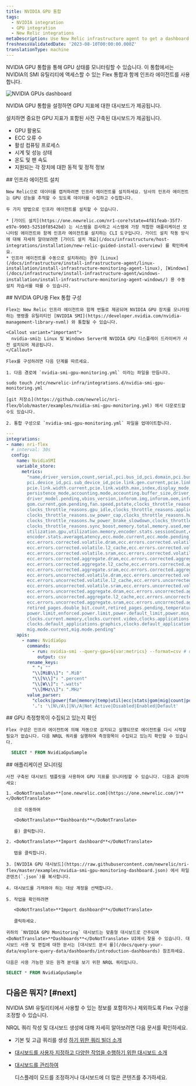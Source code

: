 ```yaml
---
title: NVIDIA GPU 통합
tags:
  - NVIDIA integration
  - GPU integration
  - New Relic integrations
metaDescription: Use New Relic infrastructure agent to get a dashboard with GPU metrics.
freshnessValidatedDate: '2023-08-10T00:00:00.000Z'
translationType: machine
---
```



NVIDIA GPU 통합을 통해 GPU 상태를 모니터링할 수 있습니다. 이 통합에서는 NVIDIA의 SMI 유틸리티에 액세스할 수 있는 Flex 통합과 함께 인프라 에이전트를 사용합니다.

<img
  title="NVIDIA GPUs dashboard"
  alt="NVIDIA GPUs dashboard"
  src={infrastructureNVIDIAGPUDashboard}
/>

<figcaption>
  NVIDIA GPU 통합을 설정하면 GPU 지표에 대한 대시보드가 제공됩니다.
</figcaption>

설치하면 중요한 GPU 지표가 포함된 사전 구축된 대시보드가 제공됩니다.

* GPU 활용도
* ECC 오류 수
* 활성 컴퓨팅 프로세스
* 시계 및 성능 상태
* 온도 및 팬 속도
* 지원되는 각 장치에 대한 동적 및 정적 정보

<Steps>
  <Step>
    ## 인프라 에이전트 설치

    New Relic으로 데이터를 캡처하려면 인프라 에이전트를 설치하세요. 당사의 인프라 에이전트는 GPU 성능을 추적할 수 있도록 데이터를 수집하고 수집합니다.

    두 가지 방법으로 인프라 에이전트를 설치할 수 있습니다.

    * [가이드 설치](https://one.newrelic.com/nr1-core?state=4f81feab-35f7-e97e-9903-52510f8542bd) 는 시스템을 검사하고 시스템에 가장 적합한 애플리케이션 모니터링 에이전트와 함께 인프라 에이전트를 설치하는 CLI 도구입니다. 가이드 설치 작동 방식에 대해 자세히 알아보려면 [가이드 설치 개요](/docs/infrastructure/host-integrations/installation/new-relic-guided-install-overview) 를 확인하세요.
    * 인프라 에이전트를 수동으로 설치하려는 경우 [Linux](/docs/infrastructure/install-infrastructure-agent/linux-installation/install-infrastructure-monitoring-agent-linux), [Windows](/docs/infrastructure/install-infrastructure-agent/windows-installation/install-infrastructure-monitoring-agent-windows/) 용 수동 설치 자습서를 따를 수 있습니다.
  </Step>

  <Step>
    ## NVIDIA GPU용 Flex 통합 구성

    Flex는 New Relic 인프라 에이전트와 함께 번들로 제공되며 NVIDIA GPU 장치를 모니터링하는 명령줄 유틸리티인 [NVIDIA SMI](https://developer.nvidia.com/nvidia-management-library-nvml) 와 통합될 수 있습니다.

    <Callout variant="important">
      nvidia-smi는 Linux 및 Windows Server에 NVIDIA GPU 디스플레이 드라이버가 사전 설치되어 제공됩니다.
    </Callout>

    Flex를 구성하려면 다음 단계를 따르세요.

    1. 다음 경로에 `nvidia-smi-gpu-monitoring.yml` 이라는 파일을 만듭니다.

```shell
sudo touch /etc/newrelic-infra/integrations.d/nvidia-smi-gpu-monitoring.yml
```

    [git 저장소](https://github.com/newrelic/nri-flex/blob/master/examples/nvidia-smi-gpu-monitoring.yml) 에서 다운로드할 수도 있습니다.

    2. 통합 구성으로 `nvidia-smi-gpu-monitoring.yml` 파일을 업데이트합니다.

```yml
--- 
integrations:
- name: nri-flex
  # interval: 30s
  config:
    name: NvidiaSMI
    variable_store:
      metrics: 
        "name,driver_version,count,serial,pci.bus_id,pci.domain,pci.bus,\
        pci.device_id,pci.sub_device_id,pcie.link.gen.current,pcie.link.gen.max,\
        pcie.link.width.current,pcie.link.width.max,index,display_mode,display_active,\
        persistence_mode,accounting.mode,accounting.buffer_size,driver_model.current,\
        driver_model.pending,vbios_version,inforom.img,inforom.oem,inforom.ecc,inforom.pwr,\
        gom.current,gom.pending,fan.speed,pstate,clocks_throttle_reasons.supported,\
        clocks_throttle_reasons.gpu_idle,clocks_throttle_reasons.applications_clocks_setting,\
        clocks_throttle_reasons.sw_power_cap,clocks_throttle_reasons.hw_slowdown,clocks_throttle_reasons.hw_thermal_slowdown,\
        clocks_throttle_reasons.hw_power_brake_slowdown,clocks_throttle_reasons.sw_thermal_slowdown,\
        clocks_throttle_reasons.sync_boost,memory.total,memory.used,memory.free,compute_mode,\
        utilization.gpu,utilization.memory,encoder.stats.sessionCount,encoder.stats.averageFps,\
        encoder.stats.averageLatency,ecc.mode.current,ecc.mode.pending,ecc.errors.corrected.volatile.device_memory,\
        ecc.errors.corrected.volatile.dram,ecc.errors.corrected.volatile.register_file,ecc.errors.corrected.volatile.l1_cache,\
        ecc.errors.corrected.volatile.l2_cache,ecc.errors.corrected.volatile.texture_memory,ecc.errors.corrected.volatile.cbu,\
        ecc.errors.corrected.volatile.sram,ecc.errors.corrected.volatile.total,ecc.errors.corrected.aggregate.device_memory,\
        ecc.errors.corrected.aggregate.dram,ecc.errors.corrected.aggregate.register_file,ecc.errors.corrected.aggregate.l1_cache,\
        ecc.errors.corrected.aggregate.l2_cache,ecc.errors.corrected.aggregate.texture_memory,ecc.errors.corrected.aggregate.cbu,\
        ecc.errors.corrected.aggregate.sram,ecc.errors.corrected.aggregate.total,ecc.errors.uncorrected.volatile.device_memory,\
        ecc.errors.uncorrected.volatile.dram,ecc.errors.uncorrected.volatile.register_file,ecc.errors.uncorrected.volatile.l1_cache,\
        ecc.errors.uncorrected.volatile.l2_cache,ecc.errors.uncorrected.volatile.texture_memory,ecc.errors.uncorrected.volatile.cbu,\
        ecc.errors.uncorrected.volatile.sram,ecc.errors.uncorrected.volatile.total,ecc.errors.uncorrected.aggregate.device_memory,\
        ecc.errors.uncorrected.aggregate.dram,ecc.errors.uncorrected.aggregate.register_file,ecc.errors.uncorrected.aggregate.l1_cache,\
        ecc.errors.uncorrected.aggregate.l2_cache,ecc.errors.uncorrected.aggregate.texture_memory,ecc.errors.uncorrected.aggregate.cbu,\
        ecc.errors.uncorrected.aggregate.sram,ecc.errors.uncorrected.aggregate.total,retired_pages.single_bit_ecc.count,\
        retired_pages.double_bit.count,retired_pages.pending,temperature.gpu,temperature.memory,power.management,power.draw,\
        power.limit,enforced.power.limit,power.default_limit,power.min_limit,power.max_limit,clocks.current.graphics,clocks.current.sm,\
        clocks.current.memory,clocks.current.video,clocks.applications.graphics,clocks.applications.memory,\
        clocks.default_applications.graphics,clocks.default_applications.memory,clocks.max.graphics,clocks.max.sm,clocks.max.memory,\
        mig.mode.current,mig.mode.pending"
    apis:
      - name: NvidiaGpu
        commands:
          - run: nvidia-smi --query-gpu=${var:metrics} --format=csv # update this if you have an alternate path
            output: csv
        rename_keys:
          " ": ""
          "\\[MiB\\]": ".MiB"
          "\\[%\\]": ".percent"
          "\\[W\\]": ".watts"
          "\\[MHz\\]": ".MHz"
        value_parser:
          "clocks|power|fan|memory|temp|util|ecc|stats|gom|mig|count|pcie": '\d*\.?\d+'
          '.': '\[N\/A\]|N\/A|Not Active|Disabled|Enabled|Default'
```
  </Step>

  <Step>
    ## GPU 측정항목이 수집되고 있는지 확인

    Flex 구성은 인프라 에이전트에 의해 자동으로 감지되고 실행되므로 에이전트를 다시 시작할 필요가 없습니다. 다음 NRQL 쿼리를 실행하여 측정항목이 수집되고 있는지 확인할 수 있습니다.

```sql
  SELECT * FROM NvidiaGpuSample
```
  </Step>

  <Step>
    ## 애플리케이션 모니터링

    사전 구축된 대시보드 템플릿을 사용하여 GPU 지표를 모니터링할 수 있습니다. 다음과 같이하세요:

    1. <DoNotTranslate>**[one.newrelic.com](https://one.newrelic.com/)**</DoNotTranslate>

       으로 이동하여

       <DoNotTranslate>**Dashboards**</DoNotTranslate>

       를) 클릭합니다.

    2. <DoNotTranslate>**Import dashboard**</DoNotTranslate>

       탭을 클릭합니다.

    3. [NVIDIA GPU 대시보드](https://raw.githubusercontent.com/newrelic/nri-flex/master/examples/nvidia-smi-gpu-monitoring-dashboard.json) 에서 파일 콘텐츠(`.json`)를 복사합니다.

    4. 대시보드를 가져와야 하는 대상 계정을 선택합니다.

    5. 작업을 확인하려면

       <DoNotTranslate>**Import dashboard**</DoNotTranslate>

       클릭하세요.

    귀하의 `NVIDIA GPU Monitoring` 대시보드는 맞춤형 대시보드로 간주되며 <DoNotTranslate>**Dashboards**</DoNotTranslate> UI에서 찾을 수 있습니다. 대시보드 사용 및 편집에 대한 문서는 [대시보드 문서 를](/docs/query-your-data/explore-query-data/dashboards/introduction-dashboards) 참조하세요.

    다음은 사용 가능한 모든 원격 분석을 보기 위한 NRQL 쿼리입니다.

```sql
SELECT * FROM NvidiaGpuSample
```
  </Step>
</Steps>

## 다음은 뭐지? [#next]

NVIDIA SMI 유틸리티에서 사용할 수 있는 정보를 포함하거나 제외하도록 Flex 구성을 조정할 수 있습니다.

NRQL 쿼리 작성 및 대시보드 생성에 대해 자세히 알아보려면 다음 문서를 확인하세요.

* 기본 및 고급 쿼리를 생성 [하기 위한 쿼리 빌더 소개](/docs/query-your-data/explore-query-data/query-builder/introduction-query-builder)

* [대시보드를 사용자 지정하고 다양한 작업을 수행하기 위한 대시보드 소개](/docs/query-your-data/explore-query-data/dashboards/introduction-dashboards)

* [대시보드를 관리하여](/docs/query-your-data/explore-query-data/dashboards/manage-your-dashboard)

  <InlinePopover type="dashboards"/>

  디스플레이 모드를 조정하거나 대시보드에 더 많은 콘텐츠를 추가하세요.